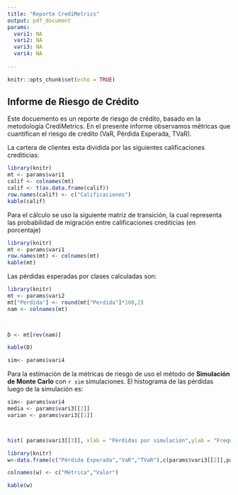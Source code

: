 ```yaml
---
title: "Reporte CrediMetrics"
output: pdf_document
params:
  vari1: NA
  vari2: NA
  vari3: NA
  vari4: NA
  
---
```


```r
knitr::opts_chunk$set(echo = TRUE)
```

##  Informe de Riesgo de Crédito

Este docuemento es un reporte de riesgo de crédito, basado en la metodología CrediMetrics. En el presente informe observamos métricas que cuantifican el riesgo de crédito (VaR, Pérdida Esperada, TVaR).

La cartera de clientes esta dividida por las siguientes calificaciones crediticias:


```r
library(knitr)
mt <- params$vari1
calif <- colnames(mt)
calif <- t(as.data.frame(calif))
row.names(calif) <- c("Calificaciones")
kable(calif)

```


Para el cálculo se uso la siguiente matriz de transición, la cual representa las probabilidad de migración entre calificaciones crediticias (en porcentaje)



```r
library(knitr)
mt <- params$vari1
row.names(mt) <- colnames(mt)
kable(mt)

```

Las pérdidas esperadas por clases calculadas son:

```r
library(knitr)
mt <- params$vari2
mt["Perdida"] <- round(mt["Perdida"]*100,2)
nam <- colnames(mt)


  
D <- mt[rev(nam)]

kable(D)

```

```r
sim<- params$vari4
```
\pagebreak
Para la estimación de la métricas de riesgo de uso el método de **Simulación de Monte Carlo** con `r sim` simulaciones. El histograma de las pérdidas luego de la simulación es:

```r

sim<- params$vari4
media <- params$vari3[[2]]
varian <- params$vari3[[1]]



hist( params$vari3[[3]], xlab = "Pérdidas por simulación",ylab = "Frequecia",main = "Histograma de pérdidas por simulación")
```



```r
library(knitr)
w<-data.frame(c("Pérdida Esperada","VaR","TVaR"),c(params$vari3[[2]],params$vari3[[1]],params$vari3[[4]]))

colnames(w) <- c("Métrica","Valor")

kable(w)

```

